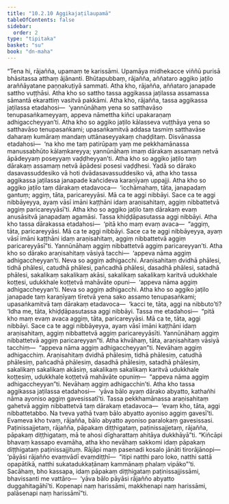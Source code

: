 ```yaml
---
title: "10.2.10 Aggikajaṭilaupamā"
tableOfContents: false
sidebar:
  order: 2
type: "tipitaka"
basket: "su"
book: "dn-maha"
---
```



<DynamicBreadcrumb />

<Division number="428" book="dn-maha" bookNo="7" page="270">

<Paragraph number="1117" book="dn-maha">
“Tena hi, rājañña, upamaṃ te karissāmi. Upamāya midhekacce viññū purisā bhāsitassa atthaṃ ājānanti. Bhūtapubbaṃ, rājañña, aññataro aggiko jaṭilo araññāyatane paṇṇakuṭiyā sammati. Atha kho, rājañña, aññataro janapade sattho vuṭṭhāsi. Atha kho so sattho tassa aggikassa jaṭilassa assamassa sāmantā ekarattiṃ vasitvā pakkāmi. Atha kho, rājañña, tassa aggikassa jaṭilassa etadahosi—  ‘yannūnāhaṃ yena so satthavāso tenupasaṅkameyyaṃ, appeva nāmettha kiñci upakaraṇaṃ adhigaccheyyan’ti. Atha kho so aggiko jaṭilo kālasseva vuṭṭhāya yena so satthavāso tenupasaṅkami; upasaṅkamitvā addasa tasmiṃ satthavāse daharaṃ kumāraṃ mandaṃ uttānaseyyakaṃ chaḍḍitaṃ. Disvānassa etadahosi—  ‘na kho me taṃ patirūpaṃ yaṃ me pekkhamānassa manussabhūto kālaṃkareyya; yannūnāhaṃ imaṃ dārakaṃ assamaṃ netvā āpādeyyaṃ poseyyaṃ vaḍḍheyyan’ti. Atha kho so aggiko jaṭilo taṃ dārakaṃ assamaṃ netvā āpādesi posesi vaḍḍhesi. Yadā so dārako dasavassuddesiko vā hoti dvādasavassuddesiko vā, atha kho tassa aggikassa jaṭilassa janapade kañcideva karaṇīyaṃ uppajji. Atha kho so aggiko jaṭilo taṃ dārakaṃ etadavoca—  ‘icchāmahaṃ, tāta, janapadaṃ gantuṃ; aggiṃ, tāta, paricareyyāsi. Mā ca te aggi nibbāyi. Sace ca te aggi nibbāyeyya, ayaṃ vāsī imāni kaṭṭhāni idaṃ araṇisahitaṃ, aggiṃ nibbattetvā aggiṃ paricareyyāsī’ti. Atha kho so aggiko jaṭilo taṃ dārakaṃ evaṃ anusāsitvā janapadaṃ agamāsi. Tassa khiḍḍāpasutassa aggi nibbāyi.
</Paragraph>

<Paragraph number="1118" book="dn-maha">
Atha kho tassa dārakassa etadahosi—  ‘pitā kho maṃ evaṃ avaca—  “aggiṃ, tāta, paricareyyāsi. Mā ca te aggi nibbāyi. Sace ca te aggi nibbāyeyya, ayaṃ vāsī imāni kaṭṭhāni idaṃ araṇisahitaṃ, aggiṃ nibbattetvā aggiṃ paricareyyāsī”ti. Yannūnāhaṃ aggiṃ nibbattetvā aggiṃ paricareyyan’ti. Atha kho so dārako araṇisahitaṃ vāsiyā tacchi—  ‘appeva nāma aggiṃ adhigaccheyyan’ti. Neva so aggiṃ adhigacchi. Araṇisahitaṃ dvidhā phālesi, tidhā phālesi, catudhā phālesi, pañcadhā phālesi, dasadhā phālesi, satadhā phālesi, sakalikaṃ sakalikaṃ akāsi, sakalikaṃ sakalikaṃ karitvā udukkhale koṭṭesi, udukkhale koṭṭetvā mahāvāte opuni—  ‘appeva nāma aggiṃ adhigaccheyyan’ti. Neva so aggiṃ adhigacchi.
</Paragraph>

<Paragraph number="1119" book="dn-maha">
Atha kho so aggiko jaṭilo janapade taṃ karaṇīyaṃ tīretvā yena sako assamo tenupasaṅkami; upasaṅkamitvā taṃ dārakaṃ etadavoca—  ‘kacci te, tāta, aggi na nibbuto’ti? ‘Idha me, tāta, khiḍḍāpasutassa aggi nibbāyi. Tassa me etadahosi—  “pitā kho maṃ evaṃ avaca aggiṃ, tāta, paricareyyāsi. Mā ca te, tāta, aggi nibbāyi. Sace ca te aggi nibbāyeyya, ayaṃ vāsī imāni kaṭṭhāni idaṃ araṇisahitaṃ, aggiṃ nibbattetvā aggiṃ paricareyyāsīti. Yannūnāhaṃ aggiṃ nibbattetvā aggiṃ paricareyyan”ti. Atha khvāhaṃ, tāta, araṇisahitaṃ vāsiyā tacchiṃ—  “appeva nāma aggiṃ adhigaccheyyan”ti. Nevāhaṃ aggiṃ adhigacchiṃ. Araṇisahitaṃ dvidhā phālesiṃ, tidhā phālesiṃ, catudhā phālesiṃ, pañcadhā phālesiṃ, dasadhā phālesiṃ, satadhā phālesiṃ, sakalikaṃ sakalikaṃ akāsiṃ, sakalikaṃ sakalikaṃ karitvā udukkhale koṭṭesiṃ, udukkhale koṭṭetvā mahāvāte opuniṃ—  “appeva nāma aggiṃ adhigaccheyyan”ti. Nevāhaṃ aggiṃ adhigacchin’ti. Atha kho tassa aggikassa jaṭilassa etadahosi—  ‘yāva bālo ayaṃ dārako abyatto, kathañhi nāma ayoniso aggiṃ gavesissatī’ti. Tassa pekkhamānassa araṇisahitaṃ gahetvā aggiṃ nibbattetvā taṃ dārakaṃ etadavoca—  ‘evaṃ kho, tāta, aggi nibbattetabbo. Na tveva yathā tvaṃ bālo abyatto ayoniso aggiṃ gavesī’ti. Evameva kho tvaṃ, rājañña, bālo abyatto ayoniso paralokaṃ gavesissasi. Paṭinissajjetaṃ, rājañña, pāpakaṃ diṭṭhigataṃ, paṭinissajjetaṃ, rājañña, pāpakaṃ diṭṭhigataṃ, mā te ahosi dīgharattaṃ ahitāya dukkhāyā”ti.
</Paragraph>

</Division>
<Division number="429" book="dn-maha" bookNo="7" page="272">

<Paragraph number="1120" book="dn-maha">
“Kiñcāpi bhavaṃ kassapo evamāha, atha kho nevāhaṃ sakkomi idaṃ pāpakaṃ diṭṭhigataṃ paṭinissajjituṃ. Rājāpi maṃ pasenadi kosalo jānāti tirorājānopi—  ‘pāyāsi rājañño evaṃvādī evaṃdiṭṭhī—  “itipi natthi paro loko, natthi sattā opapātikā, natthi sukatadukkaṭānaṃ kammānaṃ phalaṃ vipāko”’ti. Sacāhaṃ, bho kassapa, idaṃ pāpakaṃ diṭṭhigataṃ paṭinissajjissāmi, bhavissanti me vattāro—  ‘yāva bālo pāyāsi rājañño abyatto duggahitagāhī’ti. Kopenapi naṃ harissāmi, makkhenapi naṃ harissāmi, palāsenapi naṃ harissāmī”ti.
</Paragraph>
</Division>
